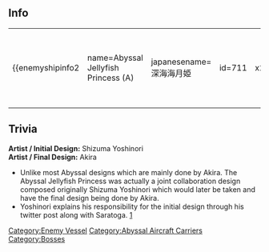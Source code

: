 ==Info==
{|
| valign="top" |
{{enemyshipinfo2
| name=Abyssal Jellyfish Princess (A)
| japanesename=深海海月姫
| id=711
| image=[[File:Seikan711.png|x286px]]
| color=red
| type=Aircraft Carrier
| class=Abyssal
| hp=800
| firepower=240
| armor=190 (206)
| torpedo=0 (16)
| evasion=?
| AA=140
| aircraft=180
| speed= Fast
| LOS=?
| ASW=0
| range=Long
| luck=?
| slot1= Abyssal Bear Cat Fighter
| slot2= Abyssal Hell Diver Kai
| slot3= Abyssal Avenger Torpedo Bomber Kai
| slot4= Abyssal Bear Cat Fighter
| space1=?
| space2=?
| space3=?
| space4=?
}}
| style="width: 50px;" |
| valign="top" |
{{enemyshipinfo2
| name=Abyssal Jellyfish Princess (B)
| japanesename=深海海月姫
| id=712
| image=[[File:Seikan711.png|x286px]]
| color=red
| type=Aircraft Carrier
| class=Abyssal
| hp=700
| firepower=220
| armor=170 (186)
| torpedo=0 (16)
| evasion=?
| AA= 130
| aircraft= 156
| speed= Fast
| LOS=?
| ASW=0
| range=Long
| luck=?
| slot1= Abyssal Bear Cat Fighter
| slot2= Abyssal Hell Diver Kai
| slot3= Abyssal Avenger Torpedo Bomber Kai
| slot4= Abyssal Bear Cat Fighter
| space1=?
| space2=?
| space3=?
| space4=?
}}
| style="width: 50px;" |
| valign="top" |
{{enemyshipinfo2
| name=Abyssal Jellyfish Princess (C)
| japanesename=深海海月姫
| id=713
| image=[[File:Seikan711.png|x286px]]
| color=red
| type=Aircraft Carrier
| class=Abyssal
| hp=600
| firepower=180
| armor=140 
| torpedo=0 (16)
| evasion=?
| AA=120
| aircraft=90
| speed= Fast
| LOS=?
| ASW=0
| range= Long
| luck=?
| slot1= Abyssal Hell Cat Fighter Kai
| slot2= Abyssal Hell Diver Kai
| slot3= Abyssal Avenger Torpedo Bomber Kai
| slot4= Abyssal Hell Cat Fighter Kai
| space1=?
| space2=?
| space3=?
| space4=?
}}
|}

==Trivia==

'''Artist / Initial Design:''' Shizuma Yoshinori<br>
'''Artist / Final Design:''' Akira

* Unlike most Abyssal designs which are mainly done by Akira. The Abyssal Jellyfish Princess was actually a joint collaboration design composed originally Shizuma Yoshinori which would later be taken and have the final design being done by Akira. 
* Yoshinori explains his responsibility for the initial design through his twitter post along with Saratoga. [https://twitter.com/M_ars/status/807111932469645314]

{{Enemyshiplist}}
[[Category:Enemy Vessel]][[Category:Abyssal Aircraft Carriers]][[Category:Bosses]]